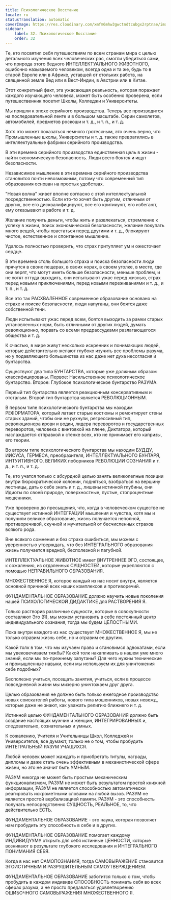 ```yaml
---
title: Психологическое Восстание
locale: ru
statusTranslation: automatic
coverImage: https://res.cloudinary.com/xmfm6mhw3gwctndtcubgx2rptnae/image/upload/v1740337243/small_cover_educacion_fundamental_a051170f1c.webp
sidebar:
    label: 32. Психологическое Восстание
    order: 32
---
```

Те, кто посвятил себя путешествиям по всем странам мира с целью детального изучения всех человеческих рас, смогли убедиться сами, что природа этого бедного ИНТЕЛЛЕКТУАЛЬНОГО ЖИВОТНОГО, ошибочно называемого человеком, всегда одна и та же, будь то в старой Европе или в Африке, уставшей от стольких рабств, на священной земле Вед или в Вест-Индии, в Австрии или в Китае.

Этот конкретный факт, эта ужасающая реальность, которая поражает каждого изучающего человека, может быть особенно проверена, если путешественник посетит Школы, Колледжи и Университеты.

Мы пришли к эпохе серийного производства. Теперь все производится на последовательной ленте и в большом масштабе. Серии самолетов, автомобилей, предметов роскоши и т. д., и т. п., и т. д.

Хотя это может показаться немного гротескным, это очень верно, что Промышленные школы, Университеты и т. д. также превратились в интеллектуальные фабрики серийного производства.

В эти времена серийного производства единственная цель в жизни - найти экономическую безопасность. Люди всего боятся и ищут безопасности.

Независимое мышление в эти времена серийного производства становится почти невозможным, потому что современный тип образования основан на простых удобствах.

"Новая волна" живет вполне согласно с этой интеллектуальной посредственностью. Если кто-то хочет быть другим, отличным от других, все его дисквалифицируют, все его критикуют, его избегают, ему отказывают в работе и т. д.

Желание получить деньги, чтобы жить и развлекаться, стремление к успеху в жизни, поиск экономической безопасности, желание покупать много вещей, чтобы хвастаться перед другими и т. д., блокируют чистое, естественное и спонтанное мышление.

Удалось полностью проверить, что страх притупляет ум и ожесточает сердце.

В эти времена столь большого страха и поиска безопасности люди прячутся в своих пещерах, в своих норах, в своем уголке, в месте, где они верят, что могут иметь больше безопасности, меньше проблем, и не хотят оттуда выходить, они испытывают ужас перед жизнью, страх перед новыми приключениями, перед новыми переживаниями и т. д., и т. п., и т. д.

Все это так РАСХВАЛЕННОЕ современное образование основано на страхе и поиске безопасности, люди напуганы, они боятся даже собственной тени.

Люди испытывают ужас перед всем, боятся выходить за рамки старых установленных норм, быть отличными от других людей, думать революционно, порвать со всеми предрассудками разлагающегося общества и т. д.

К счастью, в мире живут несколько искренних и понимающих людей, которые действительно желают глубоко изучить все проблемы разума, но у подавляющего большинства из нас даже нет духа несогласия и бунтарства.

Существуют два типа БУНТАРСТВА, которые уже должным образом классифицированы. Первое: Насильственное психологическое бунтарство. Второе: Глубокое психологическое бунтарство РАЗУМА.

Первый тип бунтарства является реакционным консервативным и отсталым. Второй тип бунтарства является РЕВОЛЮЦИОННЫМ.

В первом типе психологического бунтарства мы находим РЕФОРМАТОРА, который латает старые костюмы и ремонтирует стены старых зданий, чтобы они не рухнули, регрессивный тип, революционера крови и водки, лидера переворотов и государственных переворотов, человека с винтовкой на плече, Диктатора, который наслаждается отправкой к стенке всех, кто не принимает его капризы, его теории.

Во втором типе психологического бунтарства мы находим БУДДУ, ИИСУСА, ГЕРМЕСА, преобразителя, ИНТЕЛЛЕКТУАЛЬНОГО БУНТАРЯ, ИНТУИТИВНОГО, ВЕЛИКИХ поборников РЕВОЛЮЦИИ СОЗНАНИЯ и т. д., и т. п., и т. д.

Те, кто учатся только с абсурдной целью занять великолепные позиции внутри бюрократической колонии, подняться, взобраться на вершину лестницы, дать о себе знать и т. д., лишены истинной глубины, они Идиоты по своей природе, поверхностные, пустые, стопроцентные мошенники.

Уже проверено до пресыщения, что, когда в человеческом существе не существует истинной ИНТЕГРАЦИИ мышления и чувства, хотя мы и получили великое образование, жизнь получается неполной, противоречивой, скучной и мучительной от бесчисленных страхов всякого рода.

Вне всякого сомнения и без страха ошибиться, мы можем с уверенностью утверждать, что без ИНТЕГРАЛЬНОГО образования жизнь получается вредной, бесполезной и пагубной.

ИНТЕЛЛЕКТУАЛЬНОЕ ЖИВОТНОЕ имеет ВНУТРЕННЕЕ ЭГО, состоящее, к сожалению, из отдаленных СУЩНОСТЕЙ, которые укрепляются с помощью НЕПРАВИЛЬНОГО ОБРАЗОВАНИЯ.

МНОЖЕСТВЕННОЕ Я, которое каждый из нас носит внутри, является основной причиной всех наших комплексов и противоречий.

ФУНДАМЕНТАЛЬНОЕ ОБРАЗОВАНИЕ должно научить новые поколения нашей ПСИХОЛОГИЧЕСКОЙ ДИДАКТИКЕ для РАСТВОРЕНИЯ Я.

Только растворив различные сущности, которые в совокупности составляют Эго (Я), мы можем установить в себе постоянный центр индивидуального сознания, тогда мы будем ЦЕЛОСТНЫМИ.

Пока внутри каждого из нас существует МНОЖЕСТВЕННОЕ Я, мы не только отравим жизнь себе, но и отравим ее другим.

Какой толк в том, что мы изучаем право и становимся адвокатами, если мы увековечиваем тяжбы? Какой толк накапливать в нашем уме много знаний, если мы по-прежнему запутаны? Для чего нужны технические и промышленные навыки, если мы используем их для уничтожения себе подобных?

Бесполезно учиться, посещать занятия, учиться, если в процессе повседневной жизни мы мизерно уничтожаем друг друга.

Целью образования не должно быть только ежегодное производство новых соискателей работы, нового типа мошенников, новых невежд, которые даже не знают, как уважать религию ближнего и т. д.

Истинной целью ФУНДАМЕНТАЛЬНОГО ОБРАЗОВАНИЯ должно быть создание настоящих мужчин и женщин, ИНТЕГРИРОВАННЫХ и, следовательно, сознательных и умных.

К сожалению, Учителя и Учительницы Школ, Колледжей и Университетов, все думают, только не о том, чтобы пробудить ИНТЕГРАЛЬНЫЙ РАЗУМ УЧАЩИХСЯ.

Любой человек может жаждать и приобретать титулы, награды, дипломы и даже стать очень эффективным в механистической сфере жизни, но это не значит быть УМНЫМ.

РАЗУМ никогда не может быть простым механическим функционализмом, РАЗУМ не может быть результатом простой книжной информации, РАЗУМ не является способностью автоматически реагировать искрометными словами на любой вызов. РАЗУМ не является простой вербализацией памяти. РАЗУМ - это способность получать непосредственно СУЩНОСТЬ, РЕАЛЬНОЕ, то, что действительно ЕСТЬ.

ФУНДАМЕНТАЛЬНОЕ ОБРАЗОВАНИЕ - это наука, которая позволяет нам пробудить эту способность в себе и в других.

ФУНДАМЕНТАЛЬНОЕ ОБРАЗОВАНИЕ помогает каждому ИНДИВИДУУМУ открыть для себя истинные ЦЕННОСТИ, которые возникают в результате глубокого исследования и ИНТЕГРАЛЬНОГО ПОНИМАНИЯ СЕБЯ.

Когда в нас нет САМОПОЗНАНИЯ, тогда САМОВЫРАЖЕНИЕ становится ЭГОИСТИЧНЫМ И РАЗРУШИТЕЛЬНЫМ САМОУТВЕРЖДЕНИЕМ.

ФУНДАМЕНТАЛЬНОЕ ОБРАЗОВАНИЕ заботится только о том, чтобы пробудить в каждом индивиде СПОСОБНОСТЬ понимать себя во всех сферах разума, а не просто предаваться удовлетворению ОШИБОЧНОГО САМОВЫРАЖЕНИЯ МНОЖЕСТВЕННОГО Я.

